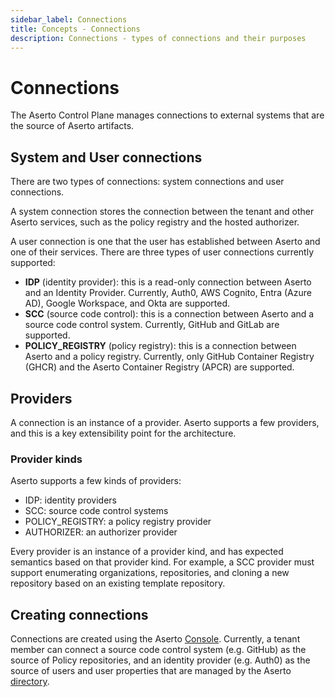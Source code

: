 ```yaml
---
sidebar_label: Connections
title: Concepts - Connections
description: Connections - types of connections and their purposes
---
```


# Connections

The Aserto Control Plane manages connections to external systems that are the source of
Aserto artifacts.

## System and User connections

There are two types of connections: system connections and user connections.

A system connection stores the connection between the tenant and other Aserto services, such as the policy registry and
the hosted authorizer.

A user connection is one that the user has established between Aserto and one of their services. There
are three types of user connections currently supported:

- **IDP** (identity provider): this is a read-only connection between Aserto and an Identity Provider. Currently, Auth0, AWS Cognito, Entra (Azure AD), Google Workspace, and Okta are supported.
- **SCC** (source code control): this is a connection between Aserto and a source code control system. Currently, GitHub and GitLab are supported.
- **POLICY_REGISTRY** (policy registry): this is a connection between Aserto and a policy registry. Currently, only GitHub Container Registry (GHCR) and the Aserto Container Registry (APCR) are supported.

## Providers

A connection is an instance of a provider. Aserto supports a few providers, and this is a
key extensibility point for the architecture.

### Provider kinds

Aserto supports a few kinds of providers:

- IDP: identity providers
- SCC: source code control systems
- POLICY_REGISTRY: a policy registry provider
- AUTHORIZER: an authorizer provider

Every provider is an instance of a provider kind, and has expected semantics based on that provider kind.
For example, a SCC provider must support enumerating organizations, repositories, and cloning a
new repository based on an existing template repository.

## Creating connections

Connections are created using the Aserto [Console](/docs/aserto-console/connections/overview). Currently, a tenant
member can connect a source code control system (e.g. GitHub) as the source of Policy repositories,
and an identity provider (e.g. Auth0) as the source of users and user properties that are managed
by the Aserto [directory](/docs/overview/directory).
